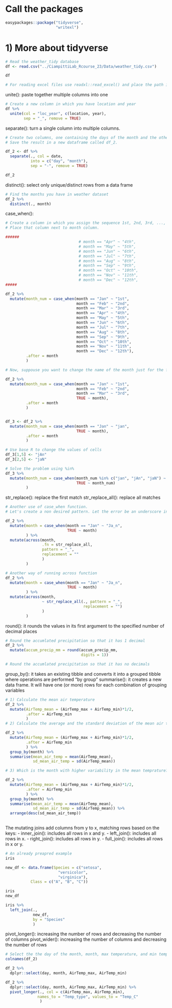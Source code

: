 
# Call the packages
```r

easypackages::package("tidyverse",
                      "writexl")

```

# 1) More about tidyverse
```r
# Read the weather_tidy database
df <- read.csv("../CiampittiLab_Rcourse_23/Data/weather_tidy.csv")

df

# For reading excel files use readxl::read_excel() and place the path inside the read_excel function between quotes.

```

unite(): paste together multiple columns into one
```r
# Create a new column in which you have location and year 
df %>% 
  unite(col = "loc_year", c(location, year),
        sep = "_", remove = TRUE)

```


separate(): turn a single column into multiple columns.
```r
# Create two columns, one containing the days of the month and the other containing the months.
# Save the result in a new dataframe called df_2.

df_2 <- df %>% 
  separate(., col = date, 
           into = c("day", "month"), 
           sep = "-", remove = TRUE)

df_2
```

distinct(): select only unique/distinct rows from a data frame
```r
# Find the months you have in weather dataset
df_2 %>% 
  distinct(., month)
```


case_when(): 
```r
# Create a column in which you assign the sequence 1st, 2nd, 3rd, ..., 12th for each of the month. 
# Place that column next to month column.  

######
                                # month == "Apr" ~ "4th",
                                # month == "May" ~ "5th",
                                # month == "Jun" ~ "6th",
                                # month == "Jul" ~ "7th",
                                # month == "Aug" ~ "8th",
                                # month == "Sep" ~ "9th",
                                # month == "Oct" ~ "10th",
                                # month == "Nov" ~ "11th",
                                # month == "Dec" ~ "12th",
#####

df_2 %>% 
  mutate(month_num = case_when(month == "Jan" ~ "1st",
                               month == "Feb" ~ "2nd",
                               month == "Mar" ~ "3rd",
                               month == "Apr" ~ "4th",
                               month == "May" ~ "5th",
                               month == "Jun" ~ "6th",
                               month == "Jul" ~ "7th",
                               month == "Aug" ~ "8th",
                               month == "Sep" ~ "9th",
                               month == "Oct" ~ "10th",
                               month == "Nov" ~ "11th",
                               month == "Dec" ~ "12th"),
         .after = month
         )

# Now, suppouse you want to change the name of the month just for the first 3 months and then you would like to keep the original name

df_2 %>% 
  mutate(month_num = case_when(month == "Jan" ~ "1st",
                               month == "Feb" ~ "2nd",
                               month == "Mar" ~ "3rd",
                               TRUE ~ month),
         .after = month
         )


df_3 <- df_2 %>% 
  mutate(month_num = case_when(month == "Jan" ~ "jan",
                               TRUE ~ month),
         .after = month
         )

# Use base R to change the values of cells
df_3[1,5] <- "jAn"
df_3[2,5] <- "jaN"

# Solve the problem using %in%
df_3 %>% 
  mutate(month_num = case_when(month_num %in% c("jan", "jAn", "jaN") ~ "Jan",
                               TRUE ~ month_num)
         )

```



str_replace(): replace the first match
str_replace_all(): replace all matches
```r
# Another use of case_when function. 
# Let's create a non desired pattern. Let the error be an underscore in Jan, between letters a and n. That is, error = "Ja_n". Solve the error so that you have the true name back  

df_2 %>% 
  mutate(month = case_when(month == "Jan" ~ "Ja_n",
                           TRUE ~ month)
         ) %>% 
  mutate(across(month, 
                .fn = str_replace_all,
                pattern = "_",
                replacement = ""
                )
         )

# Another way of running across function
df_2 %>% 
  mutate(month = case_when(month == "Jan" ~ "Ja_n",
                           TRUE ~ month)
         ) %>% 
  mutate(across(month,
                ~ str_replace_all(., pattern = "_",
                                  replacement = "")
                )
         )
```


round(): it rounds the values in its first argument to the specified number of decimal places
```r
# Round the accumlated precipitation so that it has 1 decimal
df_2 %>% 
  mutate(accum_precip_mm = round(accum_precip_mm, 
                                 digits = 1))

# Round the accumlated precipitation so that it has no decimals


```



group_by(): it takes an existing tibble and converts it into a grouped tibble where operations are performed "by group"
summarise(): it creates a new data frame. It will have one (or more) rows for each combination of grouping variables
```r
# 1) Calculate the mean air temperature
df_2 %>% 
  mutate(AirTemp_mean = (AirTemp_max + AirTemp_min)*1/2,
         .after = AirTemp_min
         )
# 2) Calculate the average and the standard deviation of the mean air temperature by month.

df_2 %>% 
  mutate(AirTemp_mean = (AirTemp_max + AirTemp_min)*1/2,
         .after = AirTemp_min
         ) %>% 
  group_by(month) %>% 
  summarise(mean_air_temp = mean(AirTemp_mean),
            sd_mean_air_temp = sd(AirTemp_mean))

# 3) Which is the month with higher variability in the mean temprature?

df_2 %>% 
  mutate(AirTemp_mean = (AirTemp_max + AirTemp_min)*1/2,
         .after = AirTemp_min
         ) %>% 
  group_by(month) %>% 
  summarise(mean_air_temp = mean(AirTemp_mean),
            sd_mean_air_temp = sd(AirTemp_mean)) %>% 
  arrange(desc(sd_mean_air_temp)) 
  
```


The mutating joins add columns from y to x, matching rows based on the keys:
    - inner_join(): includes all rows in x and y.
    - left_join(): includes all rows in x. 
    - right_join(): includes all rows in y. 
    - full_join(): includes all rows in x or y.
```r
# An already preapred example
iris

new_df <- data.frame(Species = c("setosa", 
                       "versicolor", 
                       "virginica"),
           Class = c("A", "B", "C"))

iris
new_df

iris %>% 
  left_join(., 
            new_df,
            by = "Species"
            )
```


pivot_longer(): increasing the number of rows and decreasing the number of columns
pivot_wider():  increasing the number of columns and decreasing the number of rows
```r
# Select the the day of the month, month, max temperature, and min temperature. Then, pivot the data so that you get one column with the type of temperatures and other column with their respective degrees.
colnames(df_2)

df_2 %>%
  dplyr::select(day, month, AirTemp_max, AirTemp_min) 

df_2 %>%
  dplyr::select(day, month, AirTemp_max, AirTemp_min) %>% 
  pivot_longer(., col = c(AirTemp_max, AirTemp_min),
              names_to = "Temp_type", values_to = "Temp_C"
               )

```


